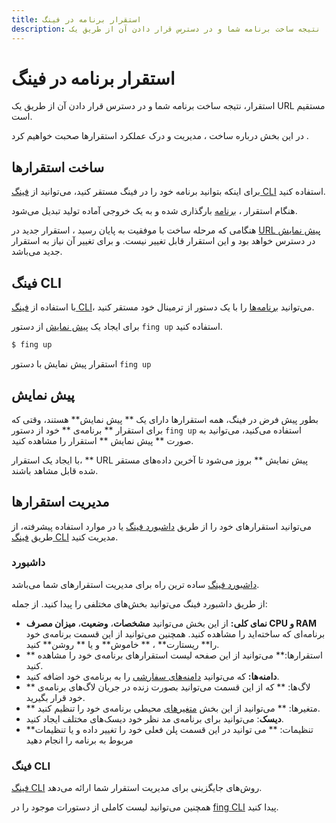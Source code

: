 ```yaml
---
title: استقرار برنامه در فینگ
description: استقرار، نتیجه ساخت برنامه شما و در دسترس قرار دادن آن از طریق یک URL مستقیم است.
---
```


# استقرار برنامه در فینگ

استقرار، نتیجه ساخت برنامه شما و در دسترس قرار دادن آن از طریق یک URL مستقیم است.

در این بخش درباره ساخت ، مدیریت و درک عملکرد استقرارها صحبت خواهیم کرد .

## ساخت استقرارها

برای اینکه بتوانید برنامه خود را در فینگ مستقر کنید، می‌توانید از [فینگ CLI](/references/deployments#فینگ-cli) استفاده کنید.

هنگام استقرار ، [برنامه](/references/overview) بارگذاری شده و به یک خروجی آماده تولید تبدیل می‌شود.

هنگامی که مرحله ساخت با موفقیت به پایان رسید ، استقرار جدید در [URL پیش نمایش](/references/deployments#پیش-نمایش) در دسترس خواهد بود و این استقرار قابل تغییر نیست. و برای تغییر آن نیاز به استقرار جدید می‌باشد.

## فینگ CLI

با استفاده از [فینگ CLI](/quickstart/create-app)، می‌توانید [برنامه‌ها](/references/overview) را با یک دستور از ترمینال خود مستقر کنید.

برای ایجاد یک [پیش نمایش](/references/deployments#پیش-نمایش) از دستور `fing up` استفاده کنید.

```bash
$ fing up
```

استقرار پیش نمایش با دستور `fing up`

## پیش نمایش

بطور پیش فرض در فینگ، همه استقرارها دارای یک ** پیش نمایش** هستند، وقتی که برای استقرار ** برنامه‌ی ** خود از دستور `fing up` استفاده می‌کنید، می‌توانید به صورت ** پیش نمایش ** استقرار را مشاهده کنید.

با ایجاد یک استقرار، ** URL پیش نمایش ** بروز می‌شود تا آخرین داده‌های مستقر شده قابل مشاهد باشند.

## مدیریت استقرارها

می‌توانید استقرارهای خود را از طریق [داشبورد فینگ](https://cloud.fing.ir) یا در موارد استفاده پیشرفته، از طریق [فینگ CLI](/quickstart/installation) مدیریت کنید.

### داشبورد

[داشبورد فینگ](https://cloud.fing.ir) ساده ترین راه برای مدیریت استقرارهای شما می‌باشد.

از طریق داشبورد فینگ می‌توانید بخش‌های مختلفی را پیدا کنید. از جمله:

- **نمای کلی:** از این بخش می‌توانید **مشخصات**، **وضعیت**، **میزان مصرف CPU و RAM** برنامه‌ای که ساخته‌اید را مشاهده کنید. همچنین می‌توانید از این قسمت برنامه‌ی خود را** ریستارت** ، ** خاموش** و یا ** روشن** کنید.
- ** استقرارها:** می‌توانید از این صفحه لیست استقرارهای برنامه‌ی خود را مشاهده کنید.
- **دامنه‌ها:** که می‌توانید [دامنه‌های سفارشی](/references/domains) را به برنامه‌ی خود اضافه کنید.
- ** لاگ‌ها: ** که از این قسمت می‌توانید بصورت زنده در جریان لاگ‌های برنامه‌ی خود قرار بگیرید.
- ** متغیرها: ** می‌توانید از این بخش [متغیرهای](/references/environment-variables) محیطی برنامه‌ی خود را تنظیم کنید.
- **دیسک‌**: می‌توانید برای برنامه‌ی مد نظر خود دیسک‌های مختلف ایجاد کنید.
- **تنظیمات: ** می توانید در این قسمت پلن فعلی خود را تغییر داده و یا تنظیمات مربوط به برنامه را انجام دهید 

### فینگ CLI

[فینگ CLI](/quickstart/create-app) روش‌های جایگزینی برای مدیریت استقرار شما ارائه می‌دهد.

همچنین می‌توانید لیست کاملی از دستورات موجود را در [fing CLI](/references/commands) پیدا کنید.
